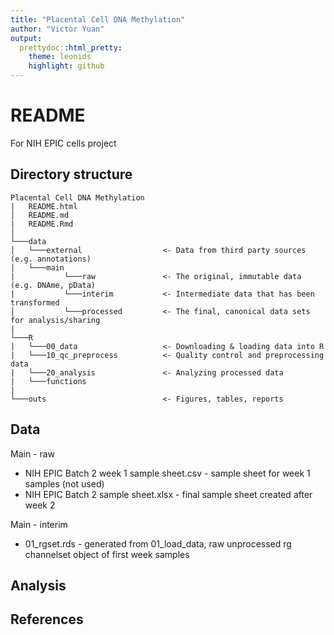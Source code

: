 ```yaml
---
title: "Placental Cell DNA Methylation"
author: "Victor Yuan"
output:
  prettydoc::html_pretty:
    theme: leonids
    highlight: github
---
```


# README

For NIH EPIC cells project

## Directory structure

```
Placental Cell DNA Methylation
|   README.html
│   README.md                   
|   README.Rmd 
│   
└───data
│   └───external                  <- Data from third party sources (e.g. annotations)
│   └───main
|           └───raw               <- The original, immutable data (e.g. DNAme, pData)          
|           └───interim           <- Intermediate data that has been transformed
│           └───processed         <- The final, canonical data sets for analysis/sharing
|
└───R
|   └───00_data                   <- Downloading & loading data into R
|   └───10_qc_preprocess          <- Quality control and preprocessing data
|   └───20_analysis               <- Analyzing processed data
|   └───functions                 
|
└───outs                          <- Figures, tables, reports
```

## Data

Main - raw

* NIH EPIC Batch 2 week 1 sample sheet.csv - sample sheet for week 1 samples (not used)
* NIH EPIC Batch 2 sample sheet.xlsx - final sample sheet created after week 2

Main - interim

* 01_rgset.rds - generated from 01_load_data, raw unprocessed rg channelset object of first week 
samples

## Analysis

## References


